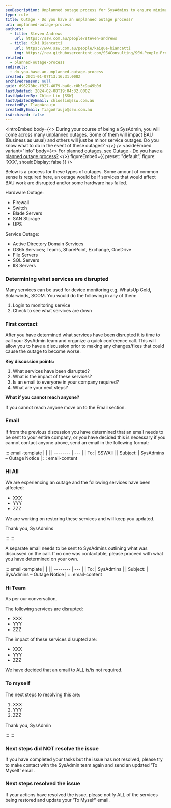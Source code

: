 ```yaml
---
seoDescription: Unplanned outage process for SysAdmins to ensure minimal disruption to business operations while resolving hardware and service outages.
type: rule
title: Outage - Do you have an unplanned outage process?
uri: unplanned-outage-process
authors:
  - title: Steven Andrews
    url: https://ssw.com.au/people/steven-andrews
  - title: Kiki Biancatti
    url: https://www.ssw.com.au/people/kaique-biancatti
    img: https://raw.githubusercontent.com/SSWConsulting/SSW.People.Profiles/main/Kaique-Biancatti/Images/Kaique-Biancatti-Square.jpg
related:
  - planned-outage-process
redirects:
  - do-you-have-an-unplanned-outage-process
created: 2021-01-07T13:16:31.000Z
archivedreason: null
guid: d96278bc-f927-4079-ba6c-c0b3c9a49b0d
lastUpdated: 2024-02-08T19:04:32.000Z
lastUpdatedBy: Chloe Lin [SSW]
lastUpdatedByEmail: chloelin@ssw.com.au
createdBy: TiagoAraujo
createdByEmail: TiagoAraujo@ssw.com.au
isArchived: false
---
```


<introEmbed
  body={<>
During your course of being a SysAdmin, you will come across many unplanned outages. Some of them will impact BAU (Business as usual) and others will just be minor service outages. Do you know what to do in the event of these outages?
  </>}
/>
<asideEmbed
  variant="info"
  body={<>
    For planned outages, see [Outage - Do you have a planned outage process?](/planned-outage-process)
  </>}
  figureEmbed={{
    preset: "default",
    figure: 'XXX',
    shouldDisplay: false
  }}
/>

Below is a process for these types of outages. Some amount of common sense is required here, an outage would be if services that would affect BAU work are disrupted and/or some hardware has failed.

Hardware Outage:

- Firewall
- Switch
- Blade Servers
- SAN Storage
- UPS

Service Outage:

- Active Directory Domain Services
- O365 Services; Teams, SharePoint, Exchange, OneDrive
- File Servers
- SQL Servers
- IIS Servers

### Determining what services are disrupted

Many services can be used for device monitoring e.g. WhatsUp Gold, Solarwinds, SCOM. You would do the following in any of them:

1. Login to monitoring service
2. Check to see what services are down

### First contact

After you have determined what services have been disrupted it is time to call your SysAdmin team and organize a quick conference call. This will allow you to have a discussion prior to making any changes/fixes that could cause the outage to become worse.

**Key discussion points:**

1. What services have been disrupted?
2. What is the impact of these services?
3. Is an email to everyone in your company required?
4. What are your next steps?

**What if you cannot reach anyone?**

If you cannot reach anyone move on to the Email section.

### Email

If from the previous discussion you have determined that an email needs to be sent to your entire company, or you have decided this is necessary if you cannot contact anyone above, send an email in the following format:

::: email-template
| | |
| -------- | --- |
| To: | SSWAll |
| Subject: | SysAdmins – Outage Notice |
::: email-content

### Hi All

We are experiencing an outage and the following services have been affected:

- XXX
- YYY
- ZZZ

We are working on restoring these services and will keep you updated.

Thank you,
SysAdmins

:::
:::

A separate email needs to be sent to SysAdmins outlining what was discussed on the call. If no one was contactable, please proceed with what you have determined on your own.

::: email-template
| | |
| -------- | --- |
| To: | SysAdmins |
| Subject: | SysAdmins – Outage Notice |
::: email-content

### Hi Team

As per our conversation,

The following services are disrupted:

- XXX
- YYY
- ZZZ

The impact of these services disrupted are:

- XXX
- YYY
- ZZZ

We have decided that an email to ALL is/is not required.

### To myself

The next steps to resolving this are:

1. XXX
2. YYY
3. ZZZ

Thank you,
SysAdmin

:::
:::

### Next steps did NOT resolve the issue

If you have completed your tasks but the issue has not resolved, please try to make contact with the SysAdmin team again and send an updated 'To Myself' email.

### Next steps resolved the issue

If your actions have resolved the issue, please notify ALL of the services being restored and update your 'To Myself' email.

